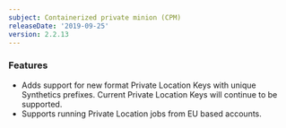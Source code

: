 ```yaml
---
subject: Containerized private minion (CPM)
releaseDate: '2019-09-25'
version: 2.2.13
---
```


### Features

* Adds support for new format Private Location Keys with unique Synthetics prefixes. Current Private Location Keys will continue to be supported.
* Supports running Private Location jobs from EU based accounts.
